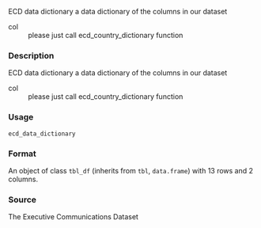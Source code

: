 
ECD data dictionary
a data dictionary of the columns in our dataset

<dl>
<dt>col</dt><dd>please just call ecd_country_dictionary function
</dd></dl>


### Description

ECD data dictionary
a data dictionary of the columns in our dataset


<dl>
<dt>col</dt><dd>please just call ecd_country_dictionary function
</dd></dl>



### Usage

<pre><code class='language-R'>ecd_data_dictionary
</code></pre>


### Format

An object of class <code>tbl_df</code> (inherits from <code>tbl</code>, <code>data.frame</code>) with 13 rows and 2 columns.



### Source

The Executive Communications Dataset


